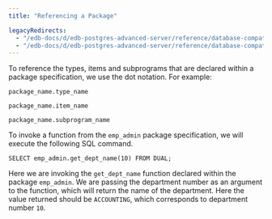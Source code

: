 ```yaml
---
title: "Referencing a Package"

legacyRedirects:
  - "/edb-docs/d/edb-postgres-advanced-server/reference/database-compatibility-for-oracle-developers-built-in-package-guide/13/referencing_a_package.html"
  - "/edb-docs/d/edb-postgres-advanced-server/reference/database-compatibility-for-oracle-developers-built-in-package-guide/latest/referencing_a_package.html"
---
```


To reference the types, items and subprograms that are declared within a package specification, we use the dot notation. For example:

`package_name.type_name`

`package_name.item_name`

`package_name.subprogram_name`

To invoke a function from the `emp_admin` package specification, we will execute the following SQL command.

```text
SELECT emp_admin.get_dept_name(10) FROM DUAL;
```

Here we are invoking the `get_dept_name` function declared within the package `emp_admin`. We are passing the department number as an argument to the function, which will return the name of the department. Here the value returned should be `ACCOUNTING`, which corresponds to department number `10`.
